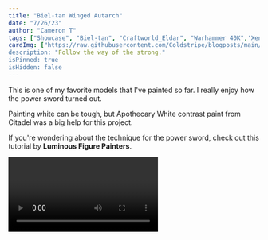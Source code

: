 ```yaml
---
title: "Biel-tan Winged Autarch"
date: "7/26/23"
author: "Cameron T"
tags: ["Showcase", "Biel-tan", "Craftworld_Eldar", "Warhammer 40K",'Xenos']
cardImg: ["https://raw.githubusercontent.com/Coldstripe/blogposts/main/images/Craftworlds/autarch-collage.jpg]
description: "Follow the way of the strong."
isPinned: true
isHidden: false
---
```


This is one of my favorite models that I've painted so far. I really enjoy how the power sword turned out.

Painting white can be tough, but Apothecary White contrast paint from Citadel was a big help for this project.

If you're wondering about the technique for the power sword, check out this tutorial by **Luminous Figure Painters**.

<Video id="dJig1zW3TfI" />